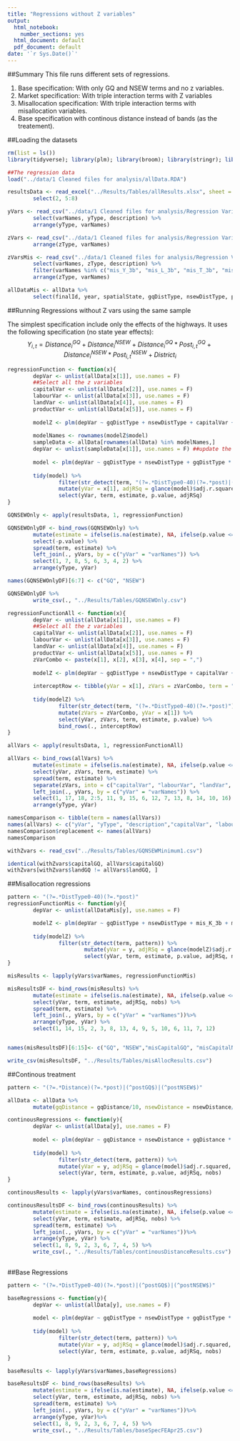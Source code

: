 ```yaml
---
title: "Regressions without Z variables"
output:
  html_notebook:
    number_sections: yes
  html_document: default
  pdf_document: default
date: '`r Sys.Date()`'
---
```

##Summary
This file runs different sets of regressions.

1. Base specification: With only GQ and NSEW terms and no z variables.
2. Market specification: With triple interaction terms with Z variables
3. Misallocation specification: With triple interaction terms with misallocation variables.
4. Base specification with continous distance instead of bands (as the treatement).

##Loading the datasets
```r
rm(list = ls())
library(tidyverse); library(plm); library(broom); library(stringr); library(readxl)

##The regression data
load("../data/1 Cleaned files for analysis/allData.RDA")

resultsData <- read_excel("../Results/Tables/allResults.xlsx", sheet = 2) %>% 
        select(2, 5:8)

yVars <- read_csv("../data/1 Cleaned files for analysis/Regression Variables/yVarsFinal.csv") %>% 
        select(varNames, yType, description) %>% 
        arrange(yType, varNames)

zVars <- read_csv("../data/1 Cleaned files for analysis/Regression Variables/zVars.csv") %>% 
        arrange(zType, varNames)

zVarsMis <- read_csv("../data/1 Cleaned files for analysis/Regression Variables/allVarsFinal.csv") %>% 
        select(varNames, zType, description) %>% 
        filter(varNames %in% c("mis_Y_3b", "mis_L_3b", "mis_T_3b", "mis_K_3b")) %>% 
        arrange(zType, varNames)

allDataMis <- allData %>%
        select(finalId, year, spatialState, gqDistType, nsewDistType, postGQ, postNSEW, one_of(zVarsMis$varNames, yVars$varNames))

```


##Running Regressions without Z vars using the same sample

The simplest specification include only the effects of the highways. It uses the following specification (no state year effects):
$$Y_{i,t} = Distance^{GQ}_{i} + Distance^{NSEW}_{i} + Distance^{GQ}_{i}*Post^{GQ}_{i,t} + Distance^{NSEW}_{i}*Post^{NSEW}_{i,t} + District_{i}$$

```r
regressionFunction <- function(x){
        depVar <- unlist(allData[x[1]], use.names = F)
        ##Select all the z variables
        capitalVar <- unlist(allData[x[2]], use.names = F)
        labourVar <- unlist(allData[x[3]], use.names = F)
        landVar <- unlist(allData[x[4]], use.names = F)
        productVar <- unlist(allData[x[5]], use.names = F)
        
        modelZ <- plm(depVar ~ gqDistType + nsewDistType + capitalVar + labourVar+ landVar + productVar + gqDistType * postGQ + nsewDistType * postNSEW + gqDistType * postGQ * capitalVar + gqDistType * postGQ * labourVar + gqDistType * postGQ * landVar + gqDistType * postGQ * productVar + nsewDistType * postNSEW * capitalVar + nsewDistType * postNSEW * labourVar + nsewDistType * postNSEW * landVar + nsewDistType * postNSEW * productVar + spatialState * year, data = allData)
        
        modelNames <- rownames(modelZ$model)
        sampleData <- allData[rownames(allData) %in% modelNames,]
        depVar <- unlist(sampleData[x[1]], use.names = F) ##update the y variable
        
        model <- plm(depVar ~ gqDistType + nsewDistType + gqDistType * postGQ + nsewDistType * postNSEW + spatialState * year, data = sampleData)
        
        tidy(model) %>% 
                filter(str_detect(term, "(?=.*DistType0-40)(?=.*post)|(^postGQ$)|(^postNSEW$)")) %>% 
                mutate(yVar = x[1], adjRSq = glance(model)$adj.r.squared) %>% 
                select(yVar, term, estimate, p.value, adjRSq)
}

GQNSEWOnly <- apply(resultsData, 1, regressionFunction)

GQNSEWOnlyDF <- bind_rows(GQNSEWOnly) %>% 
        mutate(estimate = ifelse(is.na(estimate), NA, ifelse(p.value <= 0.01, paste(round(estimate, 4), "***", sep=""), ifelse(p.value <= 0.05, paste(round(estimate, 4), "**", sep=""), ifelse(p.value <= 0.1, paste(round(estimate, 4), "*", sep=""), as.character(round(estimate, 4))))))) %>% 
        select(-p.value) %>% 
        spread(term, estimate) %>% 
        left_join(., yVars, by = c("yVar" = "varNames")) %>% 
        select(1, 7, 8, 5, 6, 3, 4, 2) %>% 
        arrange(yType, yVar)

names(GQNSEWOnlyDF)[6:7] <- c("GQ", "NSEW")

GQNSEWOnlyDF %>% 
        write_csv(., "../Results/Tables/GQNSEWOnly.csv")

```


```r
regressionFunctionAll <- function(x){
        depVar <- unlist(allData[x[1]], use.names = F)
        ##Select all the z variables
        capitalVar <- unlist(allData[x[2]], use.names = F)
        labourVar <- unlist(allData[x[3]], use.names = F)
        landVar <- unlist(allData[x[4]], use.names = F)
        productVar <- unlist(allData[x[5]], use.names = F)
        zVarCombo <- paste(x[1], x[2], x[3], x[4], sep = ",")
        
        modelZ <- plm(depVar ~ gqDistType + nsewDistType + capitalVar + labourVar+ landVar + productVar + gqDistType * postGQ + nsewDistType * postNSEW + gqDistType * postGQ * capitalVar + gqDistType * postGQ * labourVar + gqDistType * postGQ * landVar + gqDistType * postGQ * productVar + nsewDistType * postNSEW * capitalVar + nsewDistType * postNSEW * labourVar + nsewDistType * postNSEW * landVar + nsewDistType * postNSEW * productVar + spatialState * year, data = allData)
        
        interceptRow <- tibble(yVar = x[1], zVars = zVarCombo, term = "Intercept", estimate = mean(fixef(modelZ)), p.value = 0.0001)
        
        tidy(modelZ) %>% 
                filter(str_detect(term, "(?=.*DistType0-40)(?=.*post)")) %>% 
                mutate(zVars = zVarCombo, yVar = x[1]) %>% 
                select(yVar, zVars, term, estimate, p.value) %>% 
                bind_rows(., interceptRow)
}

allVars <- apply(resultsData, 1, regressionFunctionAll)

allVars <- bind_rows(allVars) %>% 
        mutate(estimate = ifelse(is.na(estimate), NA, ifelse(p.value <= 0.01, paste(round(estimate, 4), "***", sep=""), ifelse(p.value <= 0.05, paste(round(estimate, 4), "**", sep=""), ifelse(p.value <= 0.1, paste(round(estimate, 4), "*", sep=""), as.character(round(estimate, 4))))))) %>% 
        select(yVar, zVars, term, estimate) %>% 
        spread(term, estimate) %>% 
        separate(zVars, into = c("capitalVar", "labourVar", "landVar", "productVar"), sep = "\\,") %>% 
        left_join(., yVars, by = c("yVar" = "varNames")) %>% 
        select(1, 17, 18, 2:5, 11, 9, 15, 6, 12, 7, 13, 8, 14, 10, 16) %>% 
        arrange(yType, yVar)

namesComparison <- tibble(term = names(allVars))
names(allVars) <- c("yVar", "yType", "description","capitalVar", "labourVar", "landVar", "productVar", "Intercept", "GQ", "NSEW", "capitalGQ", "capitalNSEW", "labourGQ", "labourNSEW", "landGQ", "landNSEW", "productGQ", "productNSEW")
namesComparison$replacement <- names(allVars)
namesComparison

withZvars <- read_csv("../Results/Tables/GQNSEWMinimum1.csv")

identical(withZvars$capitalGQ, allVars$capitalGQ)
withZvars[withZvars$landGQ != allVars$landGQ, ]
```

##Misallocation regressions
```r
pattern <- "(?=.*DistType0-40)(?=.*post)"
regressionFunctionMis <- function(y){
        depVar <- unlist(allDataMis[y], use.names = F)

        modelZ <- plm(depVar ~ gqDistType + nsewDistType + mis_K_3b + mis_L_3b+ mis_T_3b + mis_Y_3b + gqDistType * postGQ + nsewDistType * postNSEW + gqDistType * postGQ * mis_K_3b + gqDistType * postGQ * mis_L_3b + gqDistType * postGQ * mis_T_3b + gqDistType * postGQ * mis_Y_3b + nsewDistType * postNSEW * mis_K_3b + nsewDistType * postNSEW * mis_L_3b + nsewDistType * postNSEW * mis_T_3b + nsewDistType * postNSEW * mis_Y_3b + spatialState * year, data = allDataMis)
        
        tidy(modelZ) %>% 
                filter(str_detect(term, pattern)) %>%
                        mutate(yVar = y, adjRSq = glance(modelZ)$adj.r.squared, nobs = nobs(modelZ)) %>%
                        select(yVar, term, estimate, p.value, adjRSq, nobs)
}

misResults <- lapply(yVars$varNames, regressionFunctionMis)

misResultsDF <- bind_rows(misResults) %>% 
        mutate(estimate = ifelse(is.na(estimate), NA, ifelse(p.value <= 0.01, paste(round(estimate, 4), "***", sep=""), ifelse(p.value <= 0.05, paste(round(estimate, 4), "**", sep=""), ifelse(p.value <= 0.1, paste(round(estimate, 4), "*", sep=""), as.character(round(estimate, 4))))))) %>% 
        select(yVar, term, estimate, adjRSq, nobs) %>% 
        spread(term, estimate) %>%
        left_join(., yVars, by = c("yVar" = "varNames"))%>% 
        arrange(yType, yVar) %>% 
        select(1, 14, 15, 2, 3, 8, 13, 4, 9, 5, 10, 6, 11, 7, 12)


names(misResultsDF)[6:15]<- c("GQ", "NSEW","misCapitalGQ", "misCapitalNSEW", "misLabourGQ", "misLabourNSEW", "misLandGQ", "misLandNSEW", "misOutputGQ", "misOutputNSEW")

write_csv(misResultsDF, "../Results/Tables/misAllocResults.csv")
```


##Continous treatment
```r
pattern <- "(?=.*Distance)(?=.*post)|(^postGQ$)|(^postNSEW$)"

allData <- allData %>%
        mutate(gqDistance = gqDistance/10, nsewDistance = nsewDistance/10)

continousRegressions <- function(y){
        depVar <- unlist(allData[y], use.names = F)
        
        model <- plm(depVar ~ gqDistance + nsewDistance + gqDistance * postGQ + nsewDistance * postNSEW, data = allData)
        
        tidy(model) %>% 
                filter(str_detect(term, pattern)) %>% 
                mutate(yVar = y, adjRSq = glance(model)$adj.r.squared, nobs = nobs(model)) %>% 
                select(yVar, term, estimate, p.value, adjRSq, nobs)
}

continousResults <- lapply(yVars$varNames, continousRegressions)

continousResultsDF <- bind_rows(continousResults) %>%
        mutate(estimate = ifelse(is.na(estimate), NA, ifelse(p.value <= 0.01, paste(round(estimate, 4), "***", sep=""), ifelse(p.value <= 0.05, paste(round(estimate, 4), "**", sep=""), ifelse(p.value <= 0.1, paste(round(estimate, 4), "*", sep=""), as.character(round(estimate, 4))))))) %>% 
        select(yVar, term, estimate, adjRSq, nobs) %>% 
        spread(term, estimate) %>%
        left_join(., yVars, by = c("yVar" = "varNames"))%>% 
        arrange(yType, yVar) %>% 
        select(1, 8, 9, 2, 3, 6, 7, 4, 5) %>% 
        write_csv(., "../Results/Tables/continousDistanceResults.csv")
        

```


##Base Regressions

```r
pattern <- "(?=.*DistType0-40)(?=.*post)|(^postGQ$)|(^postNSEW$)"

baseRegressions <- function(y){
        depVar <- unlist(allData[y], use.names = F)
        
        model <- plm(depVar ~ gqDistType + nsewDistType + gqDistType * postGQ + nsewDistType * postNSEW + spatialState * year, data = allData)
        
        tidy(model) %>% 
                filter(str_detect(term, pattern)) %>% 
                mutate(yVar = y, adjRSq = glance(model)$adj.r.squared, nobs = nobs(model)) %>% 
                select(yVar, term, estimate, p.value, adjRSq, nobs)
}

baseResults <- lapply(yVars$varNames,baseRegressions)

baseResultsDF <- bind_rows(baseResults) %>%
        mutate(estimate = ifelse(is.na(estimate), NA, ifelse(p.value <= 0.01, paste(round(estimate, 4), "***", sep=""), ifelse(p.value <= 0.05, paste(round(estimate, 4), "**", sep=""), ifelse(p.value <= 0.1, paste(round(estimate, 4), "*", sep=""), as.character(round(estimate, 4))))))) %>% 
        select(yVar, term, estimate, adjRSq, nobs) %>% 
        spread(term, estimate) %>%
        left_join(., yVars, by = c("yVar" = "varNames"))%>% 
        arrange(yType, yVar)%>% 
        select(1, 8, 9, 2, 3, 6, 7, 4, 5) %>% 
        write_csv(., "../Results/Tables/baseSpecFEApr25.csv")
        
```

